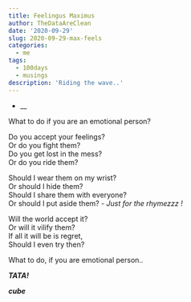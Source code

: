 ```yaml
---
title: Feelingus Maximus
author: TheDataAreClean
date: '2020-09-29'
slug: 2020-09-29-max-feels
categories:
  - me
tags:
  - 100days
  - musings
description: 'Riding the wave..'
---
```


* __

What to do if you are an emotional person? 

Do you accept your feelings?   
Or do you fight them?  
Do you get lost in the mess?  
Or do you ride them?  

Should I wear them on my wrist?  
Or should I hide them?  
Should I share them with everyone?  
Or should I put aside them? - _Just for the rhymezzz !_

Will the world accept it?  
Or will it vilify them?  
If all it will be is regret,  
Should I even try then?  

What to do, if you are emotional person..

**_TATA!_**

**_cube_**
